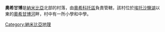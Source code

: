 '''奧希甘博'''是[[納米比亞|納米比亞]]北部的村落，由[[奧希科托區|奧希科托區]]負責管轄，該村位於[[埃托沙鹽湖|埃托沙鹽湖]]以東的[[奧希甘博河|奧希甘博河]]畔，村中有一所小學和中學。

{{coord|17|47|S|16|04|E|display=title|region:NA_type:city_source:GNS-enwiki}}

[[Category:納米比亞地理|Category:納米比亞地理]]

{{Namibia-stub}}